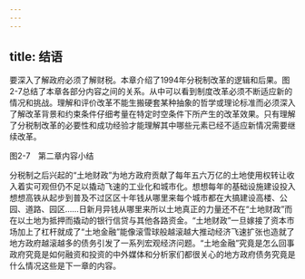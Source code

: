 ```yaml
---
---
---
```

title: 结语
---




要深入了解政府必须了解财税。本章介绍了1994年分税制改革的逻辑和后果。图2-7总结了本章各部分内容之间的关系。从中可以看到制度改革必须不断适应新的情况和挑战。理解和评价改革不能生搬硬套某种抽象的哲学或理论标准而必须深入了解改革背景和约束条件仔细考量在特定时空条件下所产生的改革效果。只有理解了分税制改革的必要性和成功经验才能理解其中哪些元素已经不适应新情况需要继续改革。



图2-7　第二章内容小结

分税制之后兴起的“土地财政”为地方政府贡献了每年五六万亿的土地使用权转让收入着实可观但仍不足以撬动飞速的工业化和城市化。想想每年的基础设施建设投入想想高铁从起步到普及不过区区十年钱从哪里来每个城市都在大搞建设高楼、公园、道路、园区……日新月异钱从哪里来所以土地真正的力量还不在“土地财政”而在以土地为抵押而撬动的银行信贷与其他各路资金。“土地财政”一旦嫁接了资本市场加上了杠杆就成了“土地金融”能像滚雪球般越滚越大推动经济飞速扩张也造就了地方政府越滚越多的债务引发了一系列宏观经济问题。“土地金融”究竟是怎么回事政府究竟是如何融资和投资的中外媒体和分析家们都很关心的地方政府债务究竟是什么情况这些是下一章的内容。